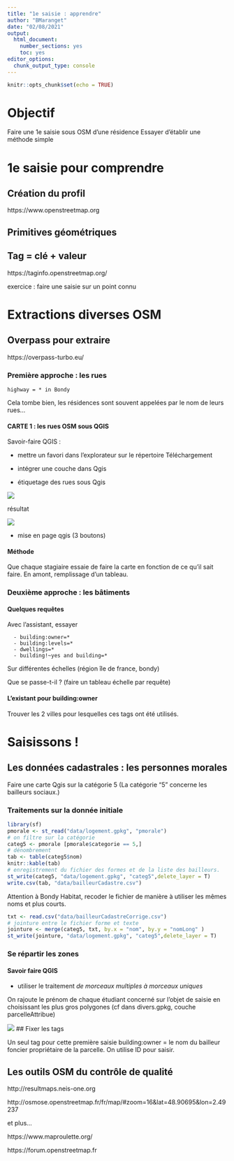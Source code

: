 ```yaml
---
title: "1e saisie : apprendre"
author: "BMaranget"
date: "02/08/2021"
output: 
  html_document: 
    number_sections: yes
    toc: yes
editor_options: 
  chunk_output_type: console
---
```


```r
knitr::opts_chunk$set(echo = TRUE)
```


# Objectif

Faire une 1e saisie sous OSM d'une résidence
Essayer d'établir une méthode simple

# 1e saisie pour comprendre

## Création du profil

https://www.openstreetmap.org

## Primitives géométriques

## Tag = clé + valeur

https://taginfo.openstreetmap.org/

exercice : faire une saisie sur un point connu

# Extractions diverses OSM

## Overpass pour extraire

https://overpass-turbo.eu/

### Première approche : les rues


```
highway = * in Bondy
```

Cela tombe bien, les résidences sont souvent appelées par le nom de leurs rues...


#### CARTE 1 : les rues OSM sous QGIS

Savoir-faire QGIS : 

- mettre un favori dans l'explorateur sur le répertoire Téléchargement

- intégrer une couche dans Qgis

- étiquetage des rues sous Qgis

![](img/rue.png)

résultat


![](img/etikrue.PNG)

- mise en page qgis (3 boutons)

#### Méthode

Que chaque stagiaire essaie de faire la carte en fonction de ce qu'il sait faire.
En amont, remplissage d'un tableau.


### Deuxième approche : les bâtiments


#### Quelques requêtes

Avec l'assistant, essayer 


```
  - building:owner=*
  - building:levels=*
  - dwellings=*
  - building!~yes and building=*
```
  
Sur différentes échelles (région île de france, bondy)

Que se passe-t-il ? (faire un tableau échelle par requête)



#### L'existant pour building:owner

Trouver les 2 villes pour lesquelles ces tags ont été utilisés.

# Saisissons !

## Les données cadastrales : les personnes morales

Faire une carte Qgis sur la catégorie 5 (La catégorie "5" concerne les bailleurs sociaux.)

### Traitements sur la donnée initiale

```r
library(sf)
pmorale <- st_read("data/logement.gpkg", "pmorale")
# on filtre sur la catégorie
categ5 <- pmorale [pmorale$categorie == 5,]
# dénombrement
tab <- table(categ5$nom)
knitr::kable(tab)
# enregistrement du fichier des formes et de la liste des bailleurs.
st_write(categ5, "data/logement.gpkg", "categ5",delete_layer = T)
write.csv(tab, "data/bailleurCadastre.csv")
```

Attention à Bondy Habitat, recoder le fichier de manière à utiliser les mêmes noms et plus courts.

```r
txt <- read.csv("data/bailleurCadastreCorrige.csv")
# jointure entre le fichier forme et texte
jointure <- merge(categ5, txt, by.x = "nom", by.y = "nomLong" )
st_write(jointure, "data/logement.gpkg", "categ5",delete_layer = T)
```


### Se répartir les zones


#### Savoir faire QGIS


- utiliser le traitement *de morceaux multiples à morceaux uniques*

On rajoute le prénom de chaque étudiant concerné sur l'objet de saisie en choisissant
les plus gros polygones (cf dans divers.gpkg, couche parcelleAttribue)

![](img/attributionParcelles.png)
## Fixer les tags

Un seul tag pour cette première saisie 
building:owner = le nom du bailleur foncier propriétaire de la parcelle.
On utilise ID pour saisir.

## Les outils OSM du contrôle de qualité

http://resultmaps.neis-one.org

http://osmose.openstreetmap.fr/fr/map/#zoom=16&lat=48.90695&lon=2.49237

et plus...

https://www.maproulette.org/

https://forum.openstreetmap.fr











